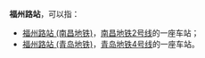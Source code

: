 '''福州路站'''，可以指：
* [[福州路站_(南昌地铁)|福州路站 (南昌地铁)]]，[[南昌地铁2号线|南昌地铁2号线]]的一座车站；
* [[福州路站_(青岛地铁)|福州路站 (青岛地铁)]]，[[青岛地铁4号线|青岛地铁4号线]]的一座车站。
{{disambig|cat=四字车站名消歧义}}